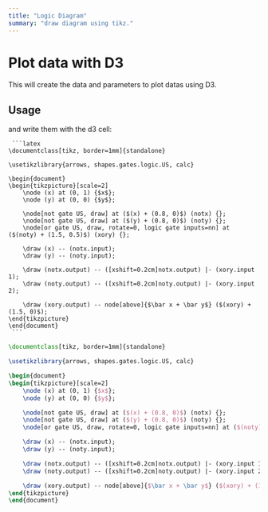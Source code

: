 ```yaml
---
title: "Logic Diagram"
summary: "draw diagram using tikz."
---
```


# Plot data with D3

This will create the data and parameters to plot datas using D3.

## Usage


and write them with the d3 cell: 

~~~
 ```latex
\documentclass[tikz, border=1mm]{standalone}

\usetikzlibrary{arrows, shapes.gates.logic.US, calc}

\begin{document}
\begin{tikzpicture}[scale=2]
    \node (x) at (0, 1) {$x$};
    \node (y) at (0, 0) {$y$};

    \node[not gate US, draw] at ($(x) + (0.8, 0)$) (notx) {};
    \node[not gate US, draw] at ($(y) + (0.8, 0)$) (noty) {};
    \node[or gate US, draw, rotate=0, logic gate inputs=nn] at ($(noty) + (1.5, 0.5)$) (xory) {};

    \draw (x) -- (notx.input);
    \draw (y) -- (noty.input);

    \draw (notx.output) -- ([xshift=0.2cm]notx.output) |- (xory.input 1);
    \draw (noty.output) -- ([xshift=0.2cm]noty.output) |- (xory.input 2);

    \draw (xory.output) -- node[above]{$\bar x + \bar y$} ($(xory) + (1.5, 0)$);
\end{tikzpicture}
\end{document}
 ```
~~~


```latex
\documentclass[tikz, border=1mm]{standalone}

\usetikzlibrary{arrows, shapes.gates.logic.US, calc}

\begin{document}
\begin{tikzpicture}[scale=2]
    \node (x) at (0, 1) {$x$};
    \node (y) at (0, 0) {$y$};

    \node[not gate US, draw] at ($(x) + (0.8, 0)$) (notx) {};
    \node[not gate US, draw] at ($(y) + (0.8, 0)$) (noty) {};
    \node[or gate US, draw, rotate=0, logic gate inputs=nn] at ($(noty) + (1.5, 0.5)$) (xory) {};

    \draw (x) -- (notx.input);
    \draw (y) -- (noty.input);

    \draw (notx.output) -- ([xshift=0.2cm]notx.output) |- (xory.input 1);
    \draw (noty.output) -- ([xshift=0.2cm]noty.output) |- (xory.input 2);

    \draw (xory.output) -- node[above]{$\bar x + \bar y$} ($(xory) + (1.5, 0)$);
\end{tikzpicture}
\end{document}
```
